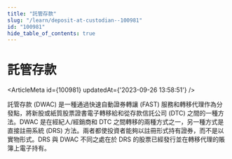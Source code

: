 ```yaml
---
title: "託管存款"
slug: "/learn/deposit-at-custodian--100981"
id: "100981"
hide_table_of_contents: true
---
```



# 託管存款

<ArticleMeta id={100981} updatedAt={'2023-09-26 13:58:51'} />
<div className='border-solid border-b border-t-0 my-4 border-[var(--ifm-color-gray-300)]' />

託管存款 (DWAC) 是一種通過快速自動證券轉讓 (FAST) 服務和轉移代理作為分發點，將新股或紙質股票證書電子轉移給和從存款信託公司 (DTC) 之間的一種方法。DWAC 是在經紀人/經銷商和 DTC 之間轉移的兩種方式之一，另一種方式是直接註冊系統 (DRS) 方法。兩者都使投資者能夠以註冊形式持有證券，而不是以實物形式。DRS 與 DWAC 不同之處在於 DRS 的股票已經發行並在轉移代理的賬簿上電子持有。
